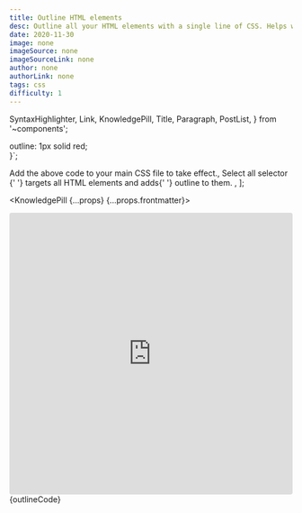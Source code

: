 ```yaml
---
title: Outline HTML elements
desc: Outline all your HTML elements with a single line of CSS. Helps with understanding layout by visualizing all elements outlines on the screen.
date: 2020-11-30
image: none
imageSource: none
imageSourceLink: none
author: none
authorLink: none
tags: css
difficulty: 1
---
```


  SyntaxHighlighter,
  Link,
  KnowledgePill,
  Title,
  Paragraph,
  PostList,
} from '~components';

  outline: 1px solid red;  
}`;

  <Text>Add the above code to your main CSS file to take effect.</Text>,
  <Text>
    <Link href="https://www.w3schools.com/cssref/sel_all.asp">
      Select all selector
    </Link>{' '}
    targets all HTML elements and adds{' '}
    <Link href="https://www.w3schools.com/css/css_outline.asp">outline</Link> to
    them.
  </Text>,
];

<KnowledgePill {...props} {...props.frontmatter}>
  <Title level={4} transform="none">
    Preview
  </Title>
  <Paragraph>
    <iframe
      src="https://codesandbox.io/embed/awesome-poincare-zm78y?fontsize=14&hidenavigation=1&theme=dark"
      style="width:100%; height:500px; border:0; border-radius: 4px; overflow:hidden;"
      title="awesome-poincare-zm78y"
      allow="accelerometer; ambient-light-sensor; camera; encrypted-media; geolocation; gyroscope; hid; microphone; midi; payment; usb; vr; xr-spatial-tracking"
      sandbox="allow-forms allow-modals allow-popups allow-presentation allow-same-origin allow-scripts"
    ></iframe>
  </Paragraph>
  <Title level={4} transform="none">
    Select all selector and the outline
  </Title>
  <SyntaxHighlighter language="css" title="CSS" showCopy>
    {outlineCode}
  </SyntaxHighlighter>
  <Title level={4} transform="none">
    Explanation
  </Title>
  <PostList data={listData} />
</KnowledgePill>

